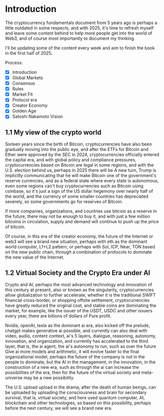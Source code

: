 # Introduction

The cryptocurrency fundamentals document from 5 years ago is perhaps a little outdated in some respects, and with 2025, it's time to refresh myself and leave some content behind to help more people get into the world of Web3, and of course most importantly to document my thinking.

I'll be updating some of the content every week and aim to finish the book in the first half of 2025.

Process:

- [x] Introduction
- [x] Global Markets
- [x] Consensus
- [x] Rules
- [x] Market Fit
- [x] Protocol era
- [x] Creator Economy
- [x] Golden Age
- [x] Satoshi Nakamoto Vision

## 1.1 My view of the crypto world

Sixteen years since the birth of Bitcoin, cryptocurrencies have also been gradually moving into the public eye, and after the ETFs for Bitcoin and Ether were approved by the SEC in 2024, cryptocurrencies officially entered the capital era, and with global policy and compliance pressures, cryptocurrencies based on Bitcoin are legal in some regions, and with the U.S. election behind us, perhaps in 2025 there will be A new turn, Trump is implicitly communicating that he will make Bitcoin one of the government's reserve currencies, and as a federal state where every state is autonomous, even some regions can't buy cryptocurrencies such as Bitcoin using coinbase, so it's just a sign of the US dollar hegemony over nearly half of the world, and the currency of some smaller countries has depreciated severely, so some governments go for reserves of Bitcoin.

If more companies, organizations, and countries use bitcoin as a reserve in the future, there may not be enough to buy it, and with just a few million bitcoins in circulation, supply and demand will continue to push up the price of bitcoin.

Of course, in this era of the creator economy, the future of the Internet or web3 will see a brand new situation, perhaps with eth as the dominant world computer, L1+L2 pattern, or perhaps with Sol, ICP, Near, TON based on the new public chain, through a combination of protocols to dominate the new value of the Internet.

## 1.2 Virtual Society and the Crypto Era under AI

Crypto and AI, perhaps the most advanced technology and innovation of this century at present, also or known as the singularity, cryptocurrencies allow globalization to further accelerate, whether it is the traditional SWIFT financial cross-border, or shopping offsite settlement, cryptocurrencies have greatly reduced the original cost, and stable coins are dominating the market, for example, like the issuer of the USDT, USDC and other issuers every year, there are billions of dollars of Pure profit.

Nvidia, openAI, tesla as the dominant ai era, also kicked off the prelude, chatgpt makes generative ai possible, and currently can also deal with video, audio, content context, ai's 5 layers, dialogue, reasoning, autonomy, innovation, and organization, and currently has accelerated to the third layer, that is, the ai agent, the ai's autonomy to run, such as over the future Give ai more models and arithmetic, it will evolve faster to the final organizational model, perhaps the future of the company is not in the people to dominate, but the AI in the management, in the innovation, in the construction of a new era, such as through the ai can increase the possibilities of the era, then for the future of the virtual society and meta-universe may be a new possibility.

The U.S. upload upload in the drama, after the death of human beings, can be uploaded by uploading the consciousness and brain for secondary survival, that is, virtual society, and here used quantum computer, AI, blockchain and other technologies, so based on this possibility, perhaps before the next century, we will see a brand new era.
